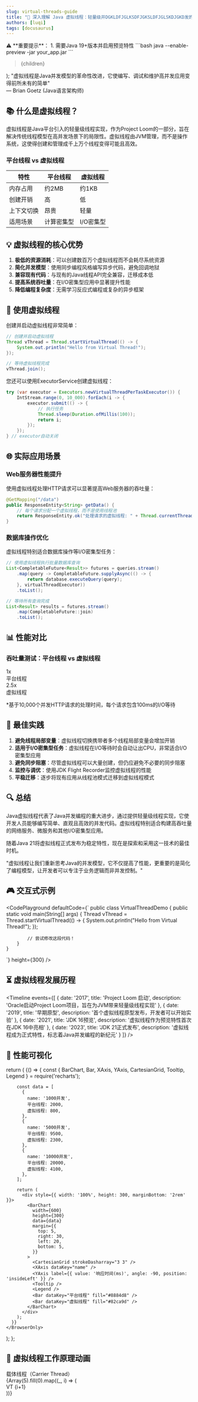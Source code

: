 ```yaml
---
slug: virtual-threads-guide
title: "🚀 深入理解 Java 虚拟线程：轻量级并DGKLDFJGLKSDFJGKSLDFJGLSKDJGKD发的未来"
authors: [luqi]
tags: [docusaurus]
---
```



<div style={{
  padding: '1rem',
  border: '1px solid #ffd700',
  borderRadius: '4px',
  backgroundColor: '#fffbe6',
  margin: '1rem 0'
}}>
⚠️ **重要提示**：
1. 需要Java 19+版本并启用预览特性
   ```bash
   java --enable-preview -jar your_app.jar
   ```
</div>

  <blockquote style={{
    borderLeft: '4px solid #2ecc71',
    padding: '1rem',
    margin: '2rem 0',
    fontStyle: 'italic',
    color: '#555'
  }}>
    {children}
  </blockquote>
);

<Quote>
  "虚拟线程是Java并发模型的革命性改进，它使编写、调试和维护高并发应用变得前所未有的简单" 
  <br/> 
  — Brian Goetz (Java语言架构师)
</Quote>

## 📚 什么是虚拟线程？

虚拟线程是Java平台引入的轻量级线程实现，作为Project Loom的一部分，旨在解决传统线程模型在高并发场景下的局限性。虚拟线程由JVM管理，而不是操作系统，这使得创建和管理成千上万个线程变得可能且高效。

<div style={{
  display: 'flex',
  justifyContent: 'center',
  margin: '2rem 0'
}}>
  <div style={{
    padding: '1.5rem',
    backgroundColor: '#f8f9fa',
    borderRadius: '8px',
    maxWidth: '90%',
    boxShadow: '0 2px 4px rgba(0,0,0,0.1)'
  }}>
    <h3 style={{ margin: '0 0 1rem 0', color: '#333' }}>平台线程 vs 虚拟线程</h3>
    <table style={{ width: '100%', borderCollapse: 'collapse' }}>
      <thead>
        <tr>
          <th style={{ padding: '0.5rem', borderBottom: '2px solid #ddd', textAlign: 'left' }}>特性</th>
          <th style={{ padding: '0.5rem', borderBottom: '2px solid #ddd', textAlign: 'left' }}>平台线程</th>
          <th style={{ padding: '0.5rem', borderBottom: '2px solid #ddd', textAlign: 'left' }}>虚拟线程</th>
        </tr>
      </thead>
      <tbody>
        <tr>
          <td style={{ padding: '0.5rem', borderBottom: '1px solid #ddd' }}>内存占用</td>
          <td style={{ padding: '0.5rem', borderBottom: '1px solid #ddd' }}>约2MB</td>
          <td style={{ padding: '0.5rem', borderBottom: '1px solid #ddd' }}>约1KB</td>
        </tr>
        <tr>
          <td style={{ padding: '0.5rem', borderBottom: '1px solid #ddd' }}>创建开销</td>
          <td style={{ padding: '0.5rem', borderBottom: '1px solid #ddd' }}>高</td>
          <td style={{ padding: '0.5rem', borderBottom: '1px solid #ddd' }}>低</td>
        </tr>
        <tr>
          <td style={{ padding: '0.5rem', borderBottom: '1px solid #ddd' }}>上下文切换</td>
          <td style={{ padding: '0.5rem', borderBottom: '1px solid #ddd' }}>昂贵</td>
          <td style={{ padding: '0.5rem', borderBottom: '1px solid #ddd' }}>轻量</td>
        </tr>
        <tr>
          <td style={{ padding: '0.5rem', borderBottom: '1px solid #ddd' }}>适用场景</td>
          <td style={{ padding: '0.5rem', borderBottom: '1px solid #ddd' }}>计算密集型</td>
          <td style={{ padding: '0.5rem', borderBottom: '1px solid #ddd' }}>I/O密集型</td>
        </tr>
      </tbody>
    </table>
  </div>
</div>

## 💡 虚拟线程的核心优势

1. **极低的资源消耗**：可以创建数百万个虚拟线程而不会耗尽系统资源
2. **简化并发模型**：使用同步编程风格编写异步代码，避免回调地狱
3. **兼容现有代码**：与现有的Java线程API完全兼容，迁移成本低
4. **提高系统吞吐量**：在I/O密集型应用中显著提升性能
5. **降低编程复杂度**：无需学习反应式编程或复杂的异步框架

## 🧩 使用虚拟线程

创建并启动虚拟线程非常简单：

```java
// 创建并启动虚拟线程
Thread vThread = Thread.startVirtualThread(() -> {
    System.out.println("Hello from Virtual Thread!");
});

// 等待虚拟线程完成
vThread.join();
```

您还可以使用ExecutorService创建虚拟线程：

```java
try (var executor = Executors.newVirtualThreadPerTaskExecutor()) {
    IntStream.range(0, 10_000).forEach(i -> {
        executor.submit(() -> {
            // 执行任务
            Thread.sleep(Duration.ofMillis(100));
            return i;
        });
    });
} // executor自动关闭
```

## 🌐 实际应用场景

### Web服务器性能提升

使用虚拟线程处理HTTP请求可以显著提高Web服务器的吞吐量：

```java
@GetMapping("/data")
public ResponseEntity<String> getData() {
    // 每个请求分配一个虚拟线程，而不是使用线程池
    return ResponseEntity.ok("处理请求的虚拟线程: " + Thread.currentThread());
}
```

### 数据库操作优化

虚拟线程特别适合数据库操作等I/O密集型任务：

```java
// 使用虚拟线程执行批量数据库查询
List<CompletableFuture<Result>> futures = queries.stream()
    .map(query -> CompletableFuture.supplyAsync(() -> {
        return database.executeQuery(query);
    }, virtualThreadExecutor))
    .toList();

// 等待所有查询完成
List<Result> results = futures.stream()
    .map(CompletableFuture::join)
    .toList();
```

## 📊 性能对比

<div style={{
  backgroundColor: '#f5f5f5',
  padding: '1.5rem',
  borderRadius: '8px',
  margin: '2rem 0'
}}>
  <h3 style={{ margin: '0 0 1rem 0' }}>吞吐量测试：平台线程 vs 虚拟线程</h3>
  <div style={{
    height: '200px',
    display: 'flex',
    alignItems: 'flex-end',
    justifyContent: 'space-around',
    padding: '0 2rem'
  }}>
    <div style={{
      display: 'flex',
      flexDirection: 'column',
      alignItems: 'center'
    }}>
      <div style={{
        width: '100px',
        height: '80px',
        backgroundColor: '#3498db',
        display: 'flex',
        justifyContent: 'center',
        alignItems: 'center',
        color: 'white',
        fontWeight: 'bold'
      }}>1x</div>
      <div style={{ marginTop: '1rem' }}>平台线程</div>
    </div>
    <div style={{
      display: 'flex',
      flexDirection: 'column',
      alignItems: 'center'
    }}>
      <div style={{
        width: '100px',
        height: '180px',
        backgroundColor: '#2ecc71',
        display: 'flex',
        justifyContent: 'center',
        alignItems: 'center',
        color: 'white',
        fontWeight: 'bold'
      }}>2.5x</div>
      <div style={{ marginTop: '1rem' }}>虚拟线程</div>
    </div>
  </div>
  <p style={{ textAlign: 'center', marginTop: '1rem', fontSize: '0.9rem', color: '#666' }}>
    *基于10,000个并发HTTP请求的处理时间，每个请求包含100ms的I/O等待
  </p>
</div>

## 🚀 最佳实践

1. **避免线程局部变量**：虚拟线程切换携带者多个线程局部变量会增加开销
2. **适用于I/O密集型任务**：虚拟线程在I/O等待时会自动让出CPU，非常适合I/O密集型应用
3. **避免同步阻塞**：尽管虚拟线程可以大量创建，但仍应避免不必要的同步阻塞
4. **监控与调优**：使用JDK Flight Recorder监控虚拟线程的性能
5. **平稳迁移**：逐步将现有应用从线程池模式迁移到虚拟线程模式

## 🔍 总结

Java虚拟线程代表了Java并发编程的重大进步，通过提供轻量级线程实现，它使开发人员能够编写简单、直观且高效的并发代码。虚拟线程特别适合构建高吞吐量的网络服务、微服务和其他I/O密集型应用。

随着Java 21将虚拟线程正式发布为稳定特性，现在是探索和采用这一技术的最佳时机。

<Quote>
  "虚拟线程让我们重新思考Java的并发模型，它不仅提高了性能，更重要的是简化了编程模型，让开发者可以专注于业务逻辑而非并发控制。" 
</Quote>

## 🎮 交互式示例

<CodePlayground
  defaultCode={`
    public class VirtualThreadDemo {
        public static void main(String[] args) {
            Thread vThread = Thread.startVirtualThread(() -> {
                System.out.println("Hello from Virtual Thread!");
            });
            
            // 尝试修改这段代码！
        }
    }
  `}
  height={300}
/>

## ⏳ 虚拟线程发展历程

<Timeline
  events={[
    {
      date: '2017',
      title: 'Project Loom 启动',
      description: 'Oracle启动Project Loom项目，旨在为JVM带来轻量级线程实现'
    },
    {
      date: '2019',
      title: '早期原型',
      description: '首个虚拟线程原型发布，开发者可以开始实验'
    },
    {
      date: '2021',
      title: 'JDK 16预览',
      description: '虚拟线程作为预览特性首次在JDK 16中亮相'
    },
    {
      date: '2023',
      title: 'JDK 21正式发布',
      description: '虚拟线程成为正式特性，标志着Java并发编程的新纪元'
    }
  ]}
/>

## 🎯 性能可视化

  return (
    <BrowserOnly>
      {() => {
        const {
          BarChart,
          Bar,
          XAxis,
          YAxis,
          CartesianGrid,
          Tooltip,
          Legend
        } = require('recharts');

        const data = [
          {
            name: '1000并发',
            平台线程: 2000,
            虚拟线程: 800,
          },
          {
            name: '5000并发',
            平台线程: 9500,
            虚拟线程: 2300,
          },
          {
            name: '10000并发',
            平台线程: 20000,
            虚拟线程: 4100,
          },
        ];

        return (
          <div style={{ width: '100%', height: 300, marginBottom: '2rem' }}>
            <BarChart
              width={600}
              height={300}
              data={data}
              margin={{
                top: 5,
                right: 30,
                left: 20,
                bottom: 5,
              }}
            >
              <CartesianGrid strokeDasharray="3 3" />
              <XAxis dataKey="name" />
              <YAxis label={{ value: '响应时间(ms)', angle: -90, position: 'insideLeft' }} />
              <Tooltip />
              <Legend />
              <Bar dataKey="平台线程" fill="#8884d8" />
              <Bar dataKey="虚拟线程" fill="#82ca9d" />
            </BarChart>
          </div>
        );
      }}
    </BrowserOnly>
  );
};

<PerformanceChart />

## 🎨 虚拟线程工作原理动画

<div style={{
  width: '100%',
  height: '400px',
  backgroundColor: '#f8f9fa',
  borderRadius: '8px',
  padding: '1rem',
  position: 'relative',
  overflow: 'hidden'
}}>
  <div className="carrier-thread" style={{
    width: '80%',
    height: '60px',
    backgroundColor: '#3498db',
    margin: '20px auto',
    borderRadius: '4px',
    display: 'flex',
    alignItems: 'center',
    justifyContent: 'center',
    color: 'white',
    fontWeight: 'bold',
    animation: 'pulse 2s infinite'
  }}>
    载体线程（Carrier Thread）
  </div>
  
  <div className="virtual-threads" style={{
    display: 'flex',
    justifyContent: 'space-around',
    marginTop: '40px'
  }}>
    {Array(5).fill(0).map((_, i) => (
      <div key={i} style={{
        width: '50px',
        height: '50px',
        backgroundColor: '#2ecc71',
        borderRadius: '50%',
        display: 'flex',
        alignItems: 'center',
        justifyContent: 'center',
        color: 'white',
        fontSize: '12px',
        animation: `float ${1 + i * 0.2}s infinite alternate`
      }}>
        VT {i+1}
      </div>
    ))}
  </div>
</div>

<style>
{`
  @keyframes pulse {
    0% { transform: scale(1); }
    50% { transform: scale(1.05); }
    100% { transform: scale(1); }
  }
  
  @keyframes float {
    0% { transform: translateY(0); }
    100% { transform: translateY(-20px); }
  }
`}
</style>


